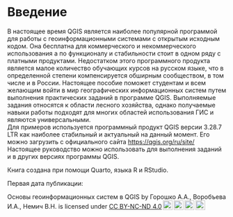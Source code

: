 # Введение {.unnumbered}

В настоящее время QGIS является наиболее популярной программой для работы с геоинформационными системами с открытым исходным кодом. Она бесплатна для коммерческого и некоммерческого использования а по функционалу и стабильности стоит в одном ряду с платными продуктами. Недостатком этого программного продукта является малое количество обучающих курсов на русском языке, что в определенной степени компенсируется обширным сообществом, в том числе и в России. Настоящее пособие поможет студентам и всем желающим войти в мир географических информационных систем путем выполнения практических заданий в программе QGIS. Выполняемые задания относятся к области лесного хозяйства, однако получаемые навыки работы подходят для многих областей использования ГИС и являются универсальными.  
Для примеров используется программный продукт QGIS версии 3.28.7 LTR как наиболее стабильный и актуальный на данный момент. Его можно загрузить с официального сайта <https://qgis.org/ru/site/> Настоящее руководство можно использовать для выполнения заданий и в других версиях программы QGIS.  

Книга создана при помощи Quarto, языка R и RStudio.

Первая дата публикации:
 <p xmlns:cc="http://creativecommons.org/ns#" xmlns:dct="http://purl.org/dc/terms/"><span property="dct:title">Основы геоинформационных систем в QGIS</span> by <span property="cc:attributionName">Горошко А.А., Воробъева И.А., Немич В.Н.</span> is licensed under <a href="http://creativecommons.org/licenses/by-nc-nd/4.0/?ref=chooser-v1" target="_blank" rel="license noopener noreferrer" style="display:inline-block;">CC BY-NC-ND 4.0<img style="height:22px!important;margin-left:3px;vertical-align:text-bottom;" src="https://mirrors.creativecommons.org/presskit/icons/cc.svg?ref=chooser-v1"><img style="height:22px!important;margin-left:3px;vertical-align:text-bottom;" src="https://mirrors.creativecommons.org/presskit/icons/by.svg?ref=chooser-v1"><img style="height:22px!important;margin-left:3px;vertical-align:text-bottom;" src="https://mirrors.creativecommons.org/presskit/icons/nc.svg?ref=chooser-v1"><img style="height:22px!important;margin-left:3px;vertical-align:text-bottom;" src="https://mirrors.creativecommons.org/presskit/icons/nd.svg?ref=chooser-v1"></a></p> 
